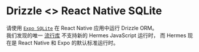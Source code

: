 
# Drizzle \<\> React Native SQLite
请使用 [`Expo SQLite`](#expo-sqlite) 在 React Native 应用中运行 Drizzle ORM。  
我们发现的唯一 [流行库](https://github.com/andpor/react-native-sqlite-storage) 不支持新的 Hermes JavaScript 运行时，
而 Hermes 现在是 React Native 和 Expo 的默认标准运行时。


